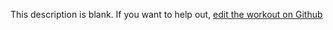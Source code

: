 
  This description is blank. If you want to help out, [edit the workout on Github](https://www.github.com/LiftArcade/exercises/blob/main/exercises/calf-raise-on-a-dumbbell-description.mdx)
